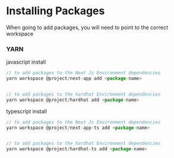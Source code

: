 # Installing Packages

When going to add packages, you will need to point to the correct workspace

### YARN

javascript install

```jsx
// to add packages to the Next Js Environment dependencies
yarn workspace @project/next-app add <package-name>


// to add packages to the hardhat Environment dependencies
yarn workspace @project/hardhat add <package-name>
```

typescript install

```jsx
// to add packages to the Next Js Environment dependencies
yarn workspace @project/next-app-ts add <package-name>


// to add packages to the hardhat Environment dependencies
yarn workspace @project/hardhat-ts add <package-name>
```
